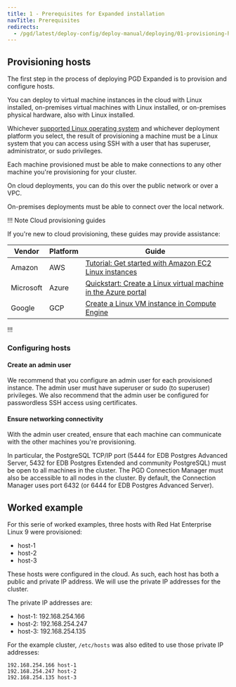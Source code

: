 ```yaml
---
title: 1 - Prerequisites for Expanded installation
navTitle: Prerequisites
redirects:
  - /pgd/latest/deploy-config/deploy-manual/deploying/01-provisioning-hosts/ #generated for DOCS-1247-PGD-6.0-Docs
---
```


## Provisioning hosts

The first step in the process of deploying PGD Expanded is to provision and configure hosts.

You can deploy to virtual machine instances in the cloud with Linux installed, on-premises virtual machines with Linux installed, or on-premises physical hardware, also with Linux installed. 

Whichever [supported Linux operating system](https://www.enterprisedb.com/resources/platform-compatibility#bdr) and whichever deployment platform you select, the result of provisioning a machine must be a Linux system that you can access using SSH with a user that has superuser, administrator, or sudo privileges.

Each machine provisioned must be able to make connections to any other machine you're provisioning for your cluster.

On cloud deployments, you can do this over the public network or over a VPC.

On-premises deployments must be able to connect over the local network.

!!! Note Cloud provisioning guides

If you're new to cloud provisioning, these guides may provide assistance:

  Vendor | Platform | Guide
  ------ | -------- | ------
  Amazon | AWS      | [Tutorial: Get started with Amazon EC2 Linux instances](https://docs.aws.amazon.com/AWSEC2/latest/UserGuide/EC2_GetStarted.html)
  Microsoft | Azure | [Quickstart: Create a Linux virtual machine in the Azure portal](https://learn.microsoft.com/en-us/azure/virtual-machines/linux/quick-create-portal?tabs=ubuntu)
  Google | GCP | [Create a Linux VM instance in Compute Engine](https://cloud.google.com/compute/docs/create-linux-vm-instance)

!!!

### Configuring hosts

#### Create an admin user

We recommend that you configure an admin user for each provisioned instance. 
The admin user must have superuser or sudo (to superuser) privileges.
We also recommend that the admin user be configured for passwordless SSH access using certificates. 

#### Ensure networking connectivity

With the admin user created, ensure that each machine can communicate with the other machines you're provisioning.

In particular, the PostgreSQL TCP/IP port (5444 for EDB Postgres Advanced
Server, 5432 for EDB Postgres Extended and community PostgreSQL) must be open
to all machines in the cluster. The PGD Connection Manager must also be 
accessible to all nodes in the cluster. By default, the Connection Manager uses port 6432 (or 6444 for EDB Postgres Advanced Server).

## Worked example

For this serie of worked examples, three hosts with Red Hat Enterprise Linux 9 were provisioned:

* host-1
* host-2
* host-3

These hosts were configured in the cloud. As such, each host has both a public and private IP address. We will use the private IP addresses for the cluster.

The private IP addresses are:

- host-1: 192.168.254.166
- host-2: 192.168.254.247
- host-3: 192.168.254.135


For the example cluster, `/etc/hosts` was also edited to use those private IP addresses:

```text
192.168.254.166 host-1
192.168.254.247 host-2
192.168.254.135 host-3
```
